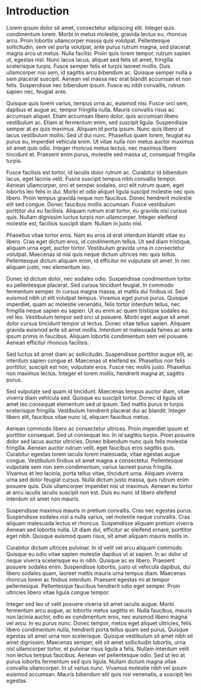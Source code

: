 # Introduction

Lorem ipsum dolor sit amet, consectetur adipiscing elit. Integer quis condimentum lorem. Morbi in metus molestie, gravida lectus eu, rhoncus arcu. Proin lobortis ullamcorper massa quis volutpat. Pellentesque sollicitudin, sem vel porta volutpat, ante purus rutrum magna, sed placerat magna arcu ut metus. Nulla facilisi. Proin quis lorem tempor, rutrum sapien ut, egestas nisl. Nunc lacus lacus, aliquet sed felis sit amet, fringilla scelerisque turpis. Fusce semper felis et turpis laoreet mollis. Duis ullamcorper nisi sem, id sagittis arcu bibendum ac. Quisque semper nulla a sem placerat suscipit. Aenean vel massa nec erat blandit accumsan et non felis. Suspendisse nec bibendum ipsum. Fusce eu nibh convallis, rutrum sapien nec, feugiat ante.

Quisque quis lorem varius, tempus urna ac, euismod nisi. Fusce orci sem, dapibus et augue ac, tempor fringilla nulla. Mauris convallis risus ac accumsan aliquet. Etiam accumsan libero dolor, quis accumsan libero vestibulum ac. Etiam at fermentum enim, sed suscipit ligula. Suspendisse semper at ex quis maximus. Aliquam id porta ipsum. Nunc quis libero ut lacus vestibulum mollis. Sed ut dui nunc. Phasellus quam lorem, feugiat eu purus eu, imperdiet vehicula enim. Ut vitae nulla non metus auctor maximus sit amet quis odio. Integer rhoncus metus lectus, nec maximus libero tincidunt et. Praesent enim purus, molestie sed massa ut, consequat fringilla turpis.

Fusce facilisis est tortor, id iaculis dolor rutrum ac. Curabitur id bibendum lacus, eget lacinia velit. Fusce suscipit tempus nibh convallis tempor. Aenean ullamcorper, orci et semper sodales, orci elit rutrum quam, eget lobortis leo felis in dui. Morbi et odio aliquet ligula suscipit molestie nec quis libero. Proin tempus gravida neque non faucibus. Donec hendrerit molestie elit sed congue. Donec faucibus mollis accumsan. Fusce vestibulum porttitor dui eu facilisis. Aliquam rutrum erat tortor, eu gravida nisi cursus quis. Nullam dignissim luctus turpis non ullamcorper. Integer eleifend molestie est, facilisis suscipit diam. Nullam in justo nisl.

Phasellus vitae tortor eros. Nam eu eros id erat interdum blandit vitae eu libero. Cras eget dictum eros, id condimentum tellus. Ut sed diam tristique, aliquam urna eget, auctor tortor. Vestibulum gravida urna in consectetur volutpat. Maecenas id nisi quis neque dictum ultrices nec quis tellus. Pellentesque dictum aliquam enim, id efficitur mi vulputate sit amet. In nec aliquam justo, nec elementum leo.

Donec id dictum dolor, nec sodales odio. Suspendisse condimentum tortor eu pellentesque placerat. Sed cursus tincidunt feugiat. In commodo fermentum semper. In cursus magna massa, at mattis dui finibus id. Sed euismod nibh ut elit volutpat tempus. Vivamus eget purus purus. Quisque imperdiet, quam ac molestie venenatis, felis tortor interdum tellus, nec fringilla neque sapien eu sapien. Ut eu enim ac quam tristique sodales eu vel leo. Vestibulum tempor sed orci ut posuere. Morbi eget augue sit amet dolor cursus tincidunt tempor ut lectus. Donec vitae tellus sapien. Aliquam gravida euismod ante sit amet mollis. Interdum et malesuada fames ac ante ipsum primis in faucibus. Aliquam lobortis condimentum sem vel posuere. Aenean efficitur rhoncus facilisis.

Sed luctus sit amet diam ac sollicitudin. Suspendisse porttitor augue elit, ac interdum sapien congue et. Maecenas ut eleifend ex. Phasellus non felis porttitor, suscipit est non, vulputate eros. Fusce nec mollis justo. Phasellus non maximus lectus. Integer et lorem mollis, hendrerit magna at, sagittis purus.

Sed vulputate sed quam id tincidunt. Maecenas tempus auctor diam, vitae viverra diam vehicula sed. Quisque eu suscipit tortor. Donec id ligula sit amet leo consequat elementum sed ut ipsum. Sed mattis purus in turpis scelerisque fringilla. Vestibulum hendrerit placerat dui ac blandit. Integer libero elit, faucibus vitae nunc id, aliquam faucibus metus.

Aenean commodo libero ac consectetur ultrices. Proin imperdiet ipsum et porttitor consequat. Sed ut consequat leo. In id sagittis turpis. Proin posuere dolor sed lacus auctor ultricies. Donec bibendum nunc quis felis molestie fringilla. Aenean auctor rutrum velit, eget faucibus eros sagittis quis. Curabitur egestas lorem iaculis lorem malesuada, vitae egestas augue congue. Vestibulum finibus sit amet magna a consectetur. Pellentesque vulputate sem non sem condimentum, varius laoreet purus fringilla. Vivamus et leo lacinia, porta tellus vitae, tincidunt urna. Aliquam viverra urna sed dolor feugiat cursus. Nulla dictum justo massa, quis rutrum enim posuere quis. Duis ullamcorper imperdiet nisi ut maximus. Aenean eu tortor at arcu iaculis iaculis suscipit non est. Duis eu nunc id libero eleifend interdum sit amet non mauris.

Suspendisse maximus mauris in pretium convallis. Cras nec egestas purus. Suspendisse sodales nisl a nulla varius, vel molestie neque convallis. Cras aliquam malesuada lectus et rhoncus. Suspendisse aliquam pretium viverra. Aenean sed lobortis nulla. Ut diam dui, efficitur ac eleifend ornare, porttitor eget nibh. Quisque euismod quam risus, sit amet aliquam mauris mollis in.

Curabitur dictum ultrices pulvinar. In id velit vel arcu aliquam commodo. Quisque eu odio vitae sapien molestie dapibus ut at sapien. In ac dolor ut neque viverra scelerisque eu in nibh. Quisque ac ex libero. Praesent posuere sodales enim. Suspendisse lobortis, justo ut vehicula dapibus, dui libero sodales quam, laoreet mattis mauris urna tempus diam. Maecenas rhoncus lorem ac finibus interdum. Praesent egestas mi at tempor pellentesque. Pellentesque faucibus hendrerit odio eget semper. Proin ultricies libero vitae ligula congue tempor.

Integer sed leo ut velit posuere viverra sit amet iaculis augue. Morbi fermentum arcu augue, ac lobortis metus sagittis et. Nulla faucibus, mauris non lacinia auctor, odio ex condimentum eros, nec euismod libero magna vel arcu. In eu purus nunc. Donec tempor, metus eget aliquet ultricies, felis libero condimentum nulla, hendrerit porta tellus quam sed purus. Quisque egestas sit amet urna non scelerisque. Quisque vestibulum sit amet nibh sit amet dignissim. Maecenas semper, elit sit amet sollicitudin lobortis, urna nisl ullamcorper tortor, et pulvinar risus ligula a felis. Nullam interdum velit non lectus tempus faucibus. Aenean vel pellentesque odio. Sed ut leo at purus lobortis fermentum sed quis ligula. Nullam dictum magna vitae convallis ullamcorper. In ut varius nunc. Vivamus molestie nibh vel ipsum euismod accumsan. Mauris bibendum elit quis nisi venenatis, a suscipit leo egestas.

